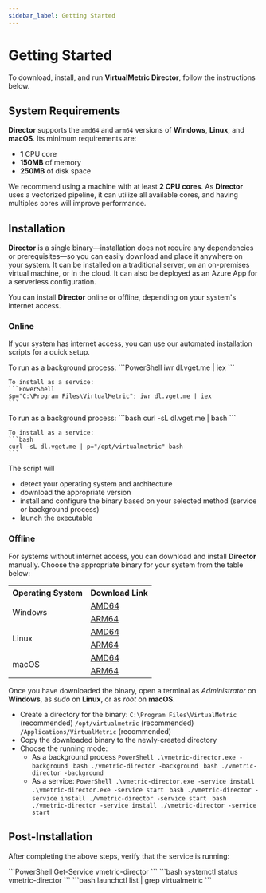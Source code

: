 ```yaml
---
sidebar_label: Getting Started
---
```


# Getting Started

To download, install, and run **VirtualMetric Director**, follow the instructions below.

## System Requirements

**Director** supports the `amd64` and `arm64` versions of **Windows**, **Linux**, and **macOS**. Its minimum requirements are:

- **1** CPU core
- **150MB** of memory
- **250MB** of disk space

We recommend using a machine with at least **2 CPU cores**. As **Director** uses a vectorized pipeline, it can utilize all available cores, and having multiples cores will improve performance.

## Installation

**Director** is a single binary&mdash;installation does not require any dependencies or prerequisites&mdash;so you can easily download and place it anywhere on your system. It can be installed on a traditional server, on an on-premises virtual machine, or in the cloud. It can also be deployed as an Azure App for a serverless configuration.

You can install **Director** online or offline, depending on your system's internet access.

### Online

If your system has internet access, you can use our automated installation scripts for a quick setup.

<Tabs>
  <TabItem value="powershell" label="PowerShell" default>  
    To run as a background process:
    ```PowerShell
    iwr dl.vget.me | iex
    ```

    To install as a service:
    ```PowerShell
    $p="C:\Program Files\VirtualMetric"; iwr dl.vget.me | iex
    ```
  </TabItem>
  <TabItem value="bash" label="Bash">  
    To run as a background process:
    ```bash
    curl -sL dl.vget.me | bash
    ```

    To install as a service:
    ```bash
    curl -sL dl.vget.me | p="/opt/virtualmetric" bash
    ```
  </TabItem>
</Tabs>

The script will

- detect your operating system and architecture
- download the appropriate version
- install and configure the binary based on your selected method (service or background process)
- launch the executable

### Offline

For systems without internet access, you can download and install **Director** manually. Choose the appropriate binary for your system from the table below:

<table>
  <tr><th>Operating System</th><th>Download Link</th></tr>
  <tr>
    <td rowspan="2">Windows</td>
    <td><a href="https://dl.vget.me/windows/amd64/vmetric-director.exe">AMD64</a></td>
  </tr>
  <tr><td><a href="https://dl.vget.me/windows/arm64/vmetric-director.exe">ARM64</a></td></tr>
  <tr>
    <td rowspan="2">Linux</td>
    <td><a href="https://dl.vget.me/linux/amd64/vmetric-director.exe">AMD64</a></td>
  </tr>
  <tr><td><a href="https://dl.vget.me/linux/arm64/vmetric-director.exe">ARM64</a></td></tr>
  <tr>
    <td rowspan="2">macOS</td>
    <td><a href="https://dl.vget.me/darwin/amd64/vmetric-director.exe">AMD64</a></td>
  </tr>
  <tr><td><a href="https://dl.vget.me/darwin/arm64/vmetric-director.exe">ARM64</a></td></tr>
</table>

Once you have downloaded the binary, open a terminal as _Administrator_ on **Windows**, as _sudo_ on **Linux**, or as _root_ on **macOS**.

* Create a directory for the binary:
    <Tabs>
      <TabItem value="windows" label="Windows" default>
        `C:\Program Files\VirtualMetric` (recommended)
      </TabItem>
      <TabItem value="linux" label="Linux">
        `/opt/virtualmetric` (recommended)
      </TabItem>
      <TabItem value="mac" label="macOS">
        `/Applications/VirtualMetric` (recommended)
      </TabItem>
    </Tabs>
* Copy the downloaded binary to the newly-created directory
* Choose the running mode:
  * As a background process
    <Tabs>
      <TabItem value="windows" label="Windows">
        ```PowerShell
        .\vmetric-director.exe -background
        ```
      </TabItem>
      <TabItem value="linux" label="Linux">
        ```bash
        ./vmetric-director -background
        ```
      </TabItem>
      <TabItem value="macos" label="macOS">
        ```bash
        ./vmetric-director -background
        ```
      </TabItem>
    </Tabs>
  * As a service:
    <Tabs>
      <TabItem value="windows" label="Windows">
        ```PowerShell
        .\vmetric-director.exe -service install
        .\vmetric-director.exe -service start
        ```
      </TabItem>
      <TabItem value="linux" label="Linux">
        ```bash
        ./vmetric-director -service install
        ./vmetric-director -service start
        ```
      </TabItem>
      <TabItem value="macos" label="macOS">
        ```bash
        ./vmetric-director -service install
        ./vmetric-director -service start
        ```
      </TabItem>
    </Tabs>

## Post-Installation

After completing the above steps, verify that the service is running:

<Tabs>
  <TabItem value="windows" label="Windows">
    ```PowerShell
    Get-Service vmetric-director
    ```
  </TabItem>
  <TabItem value="linux" label="Linux">
    ```bash
    systemctl status vmetric-director
    ```
  </TabItem>
  <TabItem value="macos" label="macOS">
    ```bash
    launchctl list | grep virtualmetric
    ```
  </TabItem>
</Tabs>
